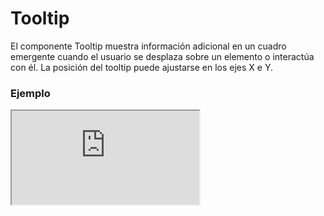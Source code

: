 # Tooltip

El componente Tooltip muestra información adicional en un cuadro emergente cuando el usuario se desplaza sobre un elemento o interactúa con él. La posición del tooltip puede ajustarse en los ejes X e Y.


### Ejemplo

<Iframe minHeightIframe="30dvh" src="https://fenextjs-component-storybook.vercel.app/iframe.html?args=&id=tooltip-tooltip--index&viewMode=story" />

### Importacion

Para importar el componente Tooltip, se puede hacer desde fenextjs

```tsx copy
import { Tooltip } from "fenextjs";
```

### Parametros

| Parametro | Tipo | Requerido | Default | Descripcion |
| --------- | ---- | --------- | ------- | ----------- |
| className | string | no | '' | Clase CSS para personalizar el contenedor del tooltip. |
| children | ReactNode | no | undefined | Contenido o elemento que activará la visualización del tooltip. |
| tooltip | ReactNode | no | undefined | Contenido del tooltip que se mostrará al usuario. |
| positionX | 'center' \| 'right' \| 'left' | no | 'center' | Posición horizontal del tooltip en relación con el elemento activador. |
| positionY | 'center' \| 'top' \| 'bottom' | no | 'top' | Posición vertical del tooltip en relación con el elemento activador. |

### Storybook

Para ver el storybook del componente lo puede hacer con este [link](https://fenextjs-component-storybook.vercel.app/?path=/story/tooltip-tooltip--index)

### Usos

- Tooltip básico

```tsx copy
<Tooltip tooltip="Texto de ayuda">Hover aquí</Tooltip>
```

- Tooltip con posición ajustada

```tsx copy
<Tooltip tooltip="Texto de ayuda" positionX="right" positionY="bottom">Hover aquí</Tooltip>
```

- Tooltip con clase personalizada

```tsx copy
<Tooltip tooltip="Texto de ayuda" className="custom-tooltip">Hover aquí</Tooltip>
```

